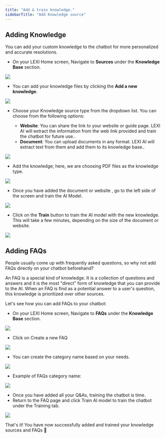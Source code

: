 ```yaml
---
title: "Add & train knowledge."
sidebarTitle: "Add Knowledge source"
---
```

## Adding Knowledge

You can add your custom knowledge to the chatbot for more personalized and accurate resolutions.

- On your LEXI Home screen, Navigate to **Sources** under the **Knowledge Base** section.

<Frame>
  <img src="images/Home.jpg" />
</Frame>

- You can add your knowledge files by clicking the **Add a new knowledge**.

<Frame>
  <img src="images/Knowladge_Empty.jpg" />
</Frame>

- Choose your Knowledge source type from the dropdown list. You can choose from the following options:

  - **Website**: You can share the link to your website or guide page. LEXI AI will extract the information from the web link provided and train the chatbot for future use..
  - **Document**: You can upload documents in any format. LEXI AI will extract text from them and add them to its knowledge base..

<Frame>
  <img src="images/Knowledge add.jpeg" />
</Frame>

- Add the knowledge; here, we are choosing PDF files as the knowledge type.
<Frame>
  <img src="images/Knowladge_Table.jpg" />
</Frame>

- Once you have added the document or website , go to the left side of the screen and train the AI Model.

<Frame>
  <img src="images/Knowladge_Information.jpg" />
</Frame>

- Click on the **Train** button to train the AI model with the new knowledge. This will take a few minutes, depending on the size of the document or website.
<Frame>
  <img src="images/Screenshot 2025-04-22 at 15.05.19.png" />
</Frame>

## Adding FAQs

People usually come up with frequently asked questions, so why not add FAQs directly on your chatbot beforehand?

<Note>An FAQ is a special kind of knowledge.
It is a collection of questions and answers and it is the most "direct" form of knowledge that you can provide to the AI. When an FAQ is find as a potential answer to a user's question, this knowledge is prioritized over other sources.</Note>

Let's see how you can add FAQs to your chatbot:

- On your LEXI Home screen, Navigate to  **FAQs** under the **Knowledge Base** section.

<Frame>
  <img src="images/Knowladge_empt.jpg" />
</Frame>

- Click on Create a new FAQ
<Frame>
  <img src="images/FAQs_Empty.jpg" />
</Frame>

- You can create the category name based on your needs.
<Frame>
  <img src="images/FAQs_Create New Categorie.jpg" />
</Frame>

- Example of FAQs category name:
<Frame>
  <img src="images/FAQs_Categories_Edit.jpg" />
</Frame>

- Once you have added all your Q&As, training the chatbot is time.
- Return to the FAQ page and click Train AI model to train the chatbot under the Training tab.

<Frame>
  <img src="images/FAQs_Categories.jpg" />
</Frame>

<Check>That's it! You have now successfully added and trained your knowledge sources and FAQs 🥳</Check>